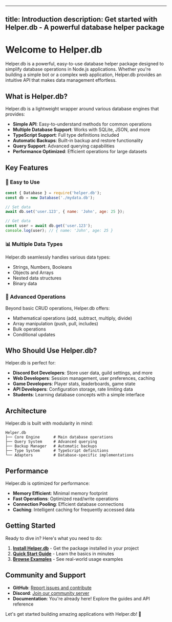 
---
title: Introduction
description: Get started with Helper.db - A powerful database helper package
---

# Welcome to Helper.db

Helper.db is a powerful, easy-to-use database helper package designed to simplify database operations in Node.js applications. Whether you're building a simple bot or a complex web application, Helper.db provides an intuitive API that makes data management effortless.

## What is Helper.db?

Helper.db is a lightweight wrapper around various database engines that provides:

- **Simple API**: Easy-to-understand methods for common operations
- **Multiple Database Support**: Works with SQLite, JSON, and more
- **TypeScript Support**: Full type definitions included
- **Automatic Backups**: Built-in backup and restore functionality
- **Query Support**: Advanced querying capabilities
- **Performance Optimized**: Efficient operations for large datasets

## Key Features

### 🚀 Easy to Use
```javascript
const { Database } = require('helper.db');
const db = new Database('./mydata.db');

// Set data
await db.set('user.123', { name: 'John', age: 25 });

// Get data
const user = await db.get('user.123');
console.log(user); // { name: 'John', age: 25 }
```

### 📊 Multiple Data Types
Helper.db seamlessly handles various data types:
- Strings, Numbers, Booleans
- Objects and Arrays
- Nested data structures
- Binary data

### 🔧 Advanced Operations
Beyond basic CRUD operations, Helper.db offers:
- Mathematical operations (add, subtract, multiply, divide)
- Array manipulation (push, pull, includes)
- Bulk operations
- Conditional updates

## Who Should Use Helper.db?

Helper.db is perfect for:

- **Discord Bot Developers**: Store user data, guild settings, and more
- **Web Developers**: Session management, user preferences, caching
- **Game Developers**: Player stats, leaderboards, game state
- **API Developers**: Configuration storage, rate limiting data
- **Students**: Learning database concepts with a simple interface

## Architecture

Helper.db is built with modularity in mind:

```
Helper.db
├── Core Engine      # Main database operations
├── Query System     # Advanced querying
├── Backup Manager   # Automatic backups
├── Type System      # TypeScript definitions
└── Adapters         # Database-specific implementations
```

## Performance

Helper.db is optimized for performance:

- **Memory Efficient**: Minimal memory footprint
- **Fast Operations**: Optimized read/write operations
- **Connection Pooling**: Efficient database connections
- **Caching**: Intelligent caching for frequently accessed data

## Getting Started

Ready to dive in? Here's what you need to do:

1. **[Install Helper.db](/guides/installation/)** - Get the package installed in your project
2. **[Quick Start Guide](/guides/quick-start/)** - Learn the basics in minutes
3. **[Browse Examples](/examples/discord-bot/)** - See real-world usage examples

## Community and Support

- **GitHub**: [Report issues and contribute](https://github.com/your-username/helper.db)
- **Discord**: [Join our community server](https://discord.gg/your-server)
- **Documentation**: You're already here! Explore the guides and API reference

Let's get started building amazing applications with Helper.db! 🚀
